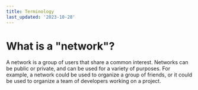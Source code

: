 ```yaml
---
title: Terminology
last_updated: '2023-10-28'
---
```


<Alert
  type="warning"
  label="In Progress"
  content="This page is a work in progress. It may be incomplete or contain inaccuracies. Check back later for updates."
/>

# What is a "network"?

A network is a group of users that share a common interest. Networks can be public or private, and can be used for a variety of purposes. For example, a network could be used to organize a group of friends, or it could be used to organize a team of developers working on a project.
